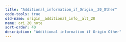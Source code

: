 ```yaml
---
title: "Additional_information_if_Origin__20_Other"
code-tools: true
old-name: origin__additional_info__alt_20
name: ori_20_note
sort-order: 40
description: "Additional information if Origin Other"
---
```

